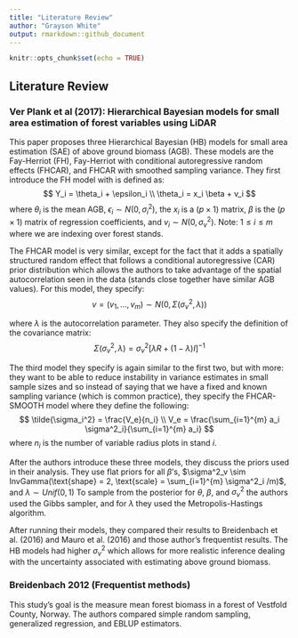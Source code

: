 ```yaml
---
title: "Literature Review"
author: "Grayson White"
output: rmarkdown::github_document
---
```


```r
knitr::opts_chunk$set(echo = TRUE)
```

## Literature Review

### Ver Plank et al (2017): Hierarchical Bayesian models for small area estimation of forest variables using LiDAR

This paper proposes three Hierarchical Bayesian (HB) models for small area estimation (SAE) of above ground biomass (AGB). These models are the Fay-Herriot (FH), Fay-Herriot with conditional autoregressive random effects (FHCAR), and FHCAR with smoothed sampling variance. They first introduce the FH model with is defined as: 
$$
Y_i = \theta_i + \epsilon_i \\
\theta_i = x_i \beta + v_i
$$
where $\theta_i$ is the mean AGB, $\epsilon_i \sim N(0,\sigma^2_i)$, the $x_i$ is a $(p \times 1)$ matrix, $\beta$ is the $(p\times 1)$ matrix of regression coefficients, and $v_i \sim N(0, \sigma^2_v)$. Note: $1\leq i \leq m$ where we are indexing over forest stands. 

The FHCAR model is very similar, except for the fact that it adds a spatially structured random effect
that follows a conditional autoregressive (CAR) prior distribution which allows the authors to take advantage of the spatial autocorrelation seen in the data (stands close together have similar AGB values). For this model, they specify:
$$
v = (v_1, \dots, v_m) \sim N(0, \Sigma (\sigma^2_v, \lambda))
$$

where $\lambda$ is the autocorrelation parameter. They also specify the definition of the covariance matrix:
$$
\Sigma (\sigma^2_v, \lambda) = \sigma^2_v[\lambda R + (1-\lambda)I]^{-1}
$$

The third model they specify is again similar to the first two, but with more: they want to be able to reduce instability in variance estimates in small sample sizes and so instead of saying that we have a fixed and known sampling variance (which is common practice), they specify the FHCAR-SMOOTH model where they define the following: 
$$
\tilde{\sigma_i^2} = \frac{V_e}{n_i} \\
V_e = \frac{\sum_{i=1}^{m} a_i \sigma^2_i}{\sum_{i=1}^{m} a_i}
$$
where $n_i$ is the number of variable radius plots in stand $i$. 

After the authors introduce these three models, they discuss the priors used in their analysis. They use flat priors for all $\beta$'s, $\sigma^2_v \sim InvGamma(\text{shape} = 2, \text{scale} = \sum_{i=1}^{m} \sigma^2_i /m)$, and $\lambda \sim Unif(0,1)$ To sample from the posterior for $\theta$, $\beta$, and $\sigma^2_v$ the authors used the Gibbs sampler, and for $\lambda$ they used the Metropolis-Hastings algorithm.

After running their models, they compared their results to Breidenbach et al. (2016) and Mauro et al. (2016) and those author's frequentist results. The HB models had higher $\sigma^2_v$ which allows for more realistic inference dealing with the uncertainty associated with estimating above ground biomass. 


### Breidenbach 2012 (Frequentist methods)

This study's goal is the measure mean forest biomass in a forest of Vestfold County, Norway. The authors compared simple random sampling, generalized regression, and EBLUP estimators. 
